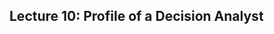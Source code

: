 ## Lecture 10: Profile of a Decision Analyst {#analyst_profile}
<!-- reference with [Profile of a decision analyst](#analyst_profile) -->